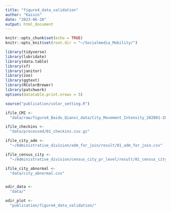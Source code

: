 ```yaml
---
title: "figure4_data_validation"
author: "Kaixin"
date: "2023-06-28"
output: html_document
---
```


```r
knitr::opts_chunk$set(echo = TRUE)
knitr::opts_knit$set(root.dir = "~/Socialmedia_Mobility/")
```


```r
library(tidyverse)
library(lubridate)
library(data.table)
library(sf)
library(janitor)
library(zoo)
library(ggtext)
library(RColorBrewer)
library(patchwork)
options(datatable.print.nrows = 5)
```


```r
source("publication/color_setting.R")
```


```r
ifile_CMI <- 
  "data/raw/figure4_Baidu_Qianxi_data/City_Movement_Intensity_202001-202004.csv"

ifile_checkins <-
  "data/processed/01_checkins.csv.gz"

ifile_city_adm <-
  "~/Administrative_division/adm_for_join/result/01_adm_for_join.csv"

ifile_census_city <-
  "~/Administrative_division/census_city_pr_level/result/01_census_city_level.csv"

ifile_city_abnormal <-
  "data/city_abnormal.csv"


odir_data <-
  "data/"

odir_plot <-
  "publication/figure4_data_validation/"
```

























